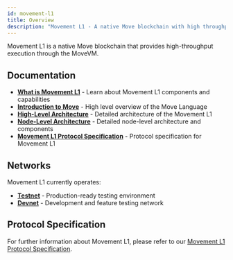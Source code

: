 ```yaml
---
id: movement-l1
title: Overview
description: "Movement L1 - A native Move blockchain with high throughput and fast finality"
---
```



Movement L1 is a native Move blockchain that provides high-throughput execution through the MoveVM.

## Documentation

- **[What is Movement L1](/general/l1/what-is-movement-l1)** - Learn about Movement L1 components and capabilities
- **[Introduction to Move](/general/l1/introductionToMove)** - High level overview of the Move Language
- **[High-Level Architecture](/general/l1/architecture)** - Detailed architecture of the Movement L1
- **[Node-Level Architecture](/general/l1/node-level-architecture)** - Detailed node-level architecture and components
- **[Movement L1 Protocol Specification](/general/l1/whitepaper)** - Protocol specification for Movement L1

## Networks

Movement L1 currently operates:
- **[Testnet](/general/networks/testnet)** - Production-ready testing environment
- **[Devnet](/general/networks/devnet)** - Development and feature testing network

## Protocol Specification

For further information about Movement L1, please refer to our [Movement L1 Protocol Specification](/general/l1/whitepaper).
